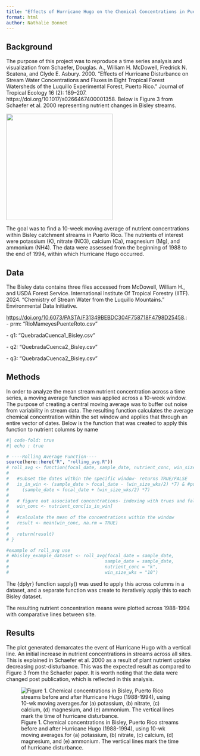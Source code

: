 ```yaml
---
title: "Effects of Hurricane Hugo on the Chemical Concentrations in Puerto Rico Bisley Catchent Streams"
format: html
author: Nathalie Bonnet
---
```


## Background

The purpose of this project was to reproduce a time series analysis and visualization from Schaefer, Douglas. A., William H. McDowell, Fredrick N. Scatena, and Clyde E. Asbury. 2000. “Effects of Hurricane Disturbance on Stream Water Concentrations and Fluxes in Eight Tropical Forest Watersheds of the Luquillo Experimental Forest, Puerto Rico.” Journal of Tropical Ecology 16 (2): 189–207. https://doi.org/10.1017/s0266467400001358. Below is Figure 3 from Schaefer et al. 2000 representing nutrient changes in Bisley streams.

![](images/schaeffer_plot_original.png){width="286"}

The goal was to find a 10-week moving average of nutrient concentrations within Bisley catchment streams in Puerto Rico. The nutrients of interest were potassium (K), nitrate (NO3), calcium (Ca), magnesium (Mg), and ammonium (NH4). The data were assessed from the beginning of 1988 to the end of 1994, within which Hurricane Hugo occurred.

## Data

The Bisley data contains three files accessed from McDowell, William H., and USDA Forest Service. International Institute Of Tropical Forestry (IITF). 2024. “Chemistry of Stream Water from the Luquillo Mountains.” Environmental Data Initiative.

<https://doi.org/10.6073/PASTA/F31349BEBDC304F758718F4798D25458>.:\
- prm: "RioMameyesPuenteRoto.csv"

\- q1: "QuebradaCuenca1_Bisley.csv"

\- q2: "QuebradaCuenca2_Bisley.csv"

\- q3: "QuebradaCuenca2_Bisley.csv"

## Methods

In order to analyze the mean stream nutrient concentration across a time series, a moving average function was applied across a 10-week window. The purpose of creating a central moving average was to buffer out noise from variability in stream data. The resulting function calculates the average chemical concentration within the set window and applies that through an entire vector of dates. Below is the function that was created to apply this function to nutrient columns by name

```r
#| code-fold: true
#| echo : true

# ----Rolling Average Function----
source(here::here("R", "rolling_avg.R"))
# roll_avg <- function(focal_date, sample_date, nutrient_conc, win_size_wks){
#   
#   #subset the dates within the specific window- returns TRUE/FALSE
#   is_in_win <- (sample_date > focal_date - (win_size_wks/2) *7) & #putting weeks into days
#     (sample_date < focal_date + (win_size_wks/2) *7)
#   
#   # figure out associated concentrations- indexing with trues and falses, what falls within window gets looped through
#   win_conc <- nutrient_conc[is_in_win]
#   
#   #calculate the mean of the concentrations within the window
#   result <- mean(win_conc, na.rm = TRUE)
#   
#   return(result)
# }

#example of roll_avg use
# #bisley_example_dataset <- roll_avg(focal_date = sample_date,
#                                    sample_date = sample_date, 
#                                    nutrient_conc = "k", 
#                                    win_size_wks = "10")

```

The {dplyr} function sapply() was used to apply this across columns in a dataset, and a separate function was create to iteratively apply this to each Bisley dataset.

The resulting nutrient concentration means were plotted across 1988-1994 with comparative lines between site.

## Results

The plot generated demarcates the event of Hurricane Hugo with a vertical line. An initial increase in nutrient concentrations in streams across all sites. This is explained in Schaefer et al. 2000 as a result of plant nutrient uptake decreasing post-disturbance. This was the expected result as compared to Figure 3 from the Schaefer paper. It is worth noting that the data were changed post publication, which is reflected in this analysis.

![Figure 1. Chemical concentrations in Bisley, Puerto Rico streams before and after Hurricane Hugo (1988-1994), using 10-wk moving averages.\nConcentrations for (a) potassium, (b) nitrate, (c) calcium, (d) magnesium, and (e) ammonium. The vertical lines mark the time of hurricane disturbance.](images/patchwork_plot-01.png)
